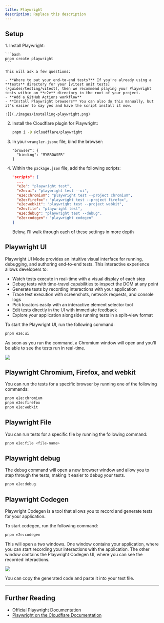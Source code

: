 ```yaml
---
title: Playwright
description: Replace this description
---
```



## Setup

<Steps>
1. Install Playwright:

    ```bash
    pnpm create playwright
    ```

    This will ask a few questions:

    - **Where to put your end-to-end tests?** If you're already using a **tests** directory for your [vitest unit tests](/guides/testing/vitest), then we recommend playing your Playwright tests within an **e2e** directory in the root of your project.
    - **Add a GitHub Actions workflow**
    - **Install Playwright browsers** You can also do this manually, but it's easier to say yes and have the script install it now.

    ![](./images/installing-playwright.png)

2. Install the Cloudflare plugin for Playwright:

    ```bash
    pnpm i -D @cloudflare/playwright
    ```

3. In your `wrangler.jsonc` file, bind the browser:

    ```jsconc title="wrangler.jsonc"
    "browser": {
      "binding": "MYBROWSER"
    }
    ```

4. Within the `package.json` file, add the following scripts:

    ```json title="package.json"
    "scripts": {
      ...
      "e2e": "playwright test",
      "e2e:ui": "playwright test --ui",
      "e2e:chromium": "playwright test --project chromium",
      "e2e:firefox": "playwright test --project firefox",
      "e2e:webkit": "playwright test --project webkit",
      "e2e:file": "playwright test",
      "e2e:debug": "playwright test --debug",
      "e2e:codegen": "playwright codegen"
    }
    ```

    Below, I'll walk through each of these settings in more depth

</Steps>

## Playwright UI

Playwright UI Mode provides an intuitive visual interface for running, debugging, and authoring end-to-end tests. This interactive experience allows developers to:

- Watch tests execute in real-time with a visual display of each step
- Debug tests with time-travel capabilities to inspect the DOM at any point
- Generate tests by recording interactions with your application
- Trace test execution with screenshots, network requests, and console logs
- Pick locators easily with an interactive element selector tool
- Edit tests directly in the UI with immediate feedback
- Explore your application alongside running tests in a split-view format

To start the Playwright UI, run the following command:

```bash
pnpm e2e:ui
```

As soon as you run the command, a Chromium window will open and you'll be able to see the tests run in real-time.

![](./images/playwright-ui.png)

## Playwright Chromium, Firefox, and webkit

You can run the tests for a specific browser by running one of the following commands:

```bash
pnpm e2e:chromium
pnpm e2e:firefox
pnpm e2e:webkit
```

## Playwright File

You can run tests for a specific file by running the following command:

```bash
pnpm e2e:file <file-name>
```


## Playwright debug

The debug command will open a new browser window and allow you to step through the tests, making it easier to debug your tests.

```bash
pnpm e2e:debug
```


## Playwright Codegen

Playwright Codegen is a tool that allows you to record and generate tests for your application.

To start codegen, run the following command:

```bash
pnpm e2e:codegen
```

This will open a two windows. One window contains your application, where you can start recording your interactions with the application. The other window contains the Playwright Codegen UI, where you can see the recorded interactions.

![](./images/playwright-codegen.png)

You can copy the generated code and paste it into your test file.

---

## Further Reading

- [Official Playwright Documentation](https://playwright.dev/)
- [Playwright on the Cloudflare Documentation](https://developers.cloudflare.com/browser-rendering/platform/playwright/)

